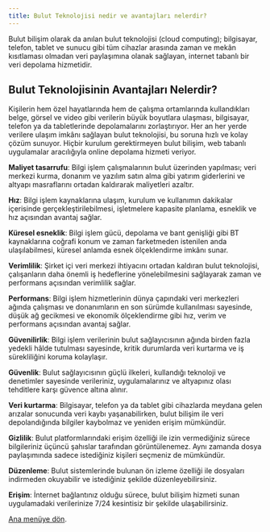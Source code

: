 ```yaml
---
title: Bulut Teknolojisi nedir ve avantajları nelerdir?
---
```

Bulut bilişim olarak da anılan bulut teknolojisi (cloud computing); bilgisayar, telefon, tablet ve sunucu gibi tüm cihazlar arasında zaman ve mekân kısıtlaması olmadan veri paylaşımına olanak sağlayan, internet tabanlı bir veri depolama hizmetidir.

<h2>Bulut Teknolojisinin Avantajları Nelerdir?</h2>

Kişilerin hem özel hayatlarında hem de çalışma ortamlarında kullandıkları belge, görsel ve video gibi verilerin büyük boyutlara ulaşması, bilgisayar, telefon ya da tabletlerinde depolamalarını zorlaştırıyor. Her an her yerde verilere ulaşım imkânı sağlayan bulut teknolojisi, bu soruna hızlı ve kolay çözüm sunuyor. Hiçbir kurulum gerektirmeyen bulut bilişim, web tabanlı uygulamalar aracılığıyla online depolama hizmeti veriyor.

**Maliyet tasarrufu**: Bilgi işlem çalışmalarının bulut üzerinden yapılması; veri merkezi kurma, donanım ve yazılım satın alma gibi yatırım giderlerini ve altyapı masraflarını ortadan kaldırarak maliyetleri azaltır.

**Hız**: Bilgi işlem kaynaklarına ulaşım, kurulum ve kullanımın dakikalar içerisinde gerçekleştirilebilmesi, işletmelere kapasite planlama, esneklik ve hız açısından avantaj sağlar.

**Küresel esneklik**: Bilgi işlem gücü, depolama ve bant genişliği gibi BT kaynaklarına coğrafi konum ve zaman farketmeden istenilen anda ulaşılabilmesi, küresel anlamda esnek ölçeklendirme imkânı sunar.

**Verimlilik**: Şirket içi veri merkezi ihtiyacını ortadan kaldıran bulut teknolojisi, çalışanların daha önemli iş hedeflerine yönelebilmesini sağlayarak zaman ve performans açısından verimlilik sağlar.

**Performans**: Bilgi işlem hizmetlerinin dünya çapındaki veri merkezleri ağında çalışması ve donanımların en son sürümde kullanılması sayesinde, düşük ağ gecikmesi ve ekonomik ölçeklendirme gibi hız, verim ve performans açısından avantaj sağlar.

**Güvenilirlik**: Bilgi işlem verilerinin bulut sağlayıcısının ağında birden fazla yedekli hâlde tutulması sayesinde, kritik durumlarda veri kurtarma ve iş sürekliliğini koruma kolaylaşır.

**Güvenlik**: Bulut sağlayıcısının güçlü ilkeleri, kullandığı teknoloji ve denetimler sayesinde verileriniz, uygulamalarınız ve altyapınız olası tehditlere karşı güvence altına alınır.

**Veri kurtarma**: Bilgisayar, telefon ya da tablet gibi cihazlarda meydana gelen arızalar sonucunda veri kaybı yaşanabilirken, bulut bilişim ile veri depolandığında bilgiler kaybolmaz ve yeniden erişim mümkündür.

**Gizlilik**: Bulut platformlarındaki erişim özelliği ile izin vermediğiniz sürece bilgileriniz üçüncü şahıslar tarafından görüntülenemez. Aynı zamanda dosya paylaşımında sadece istediğiniz kişileri seçmeniz de mümkündür.

__Düzenleme__: Bulut sistemlerinde bulunan ön izleme özelliği ile dosyaları indirmeden okuyabilir ve istediğiniz şekilde düzenleyebilirsiniz.

<strong>Erişim</strong>: İnternet bağlantınız olduğu sürece, bulut bilişim hizmeti sunan uygulamadaki verilerinize 7/24 kesintisiz bir şekilde ulaşabilirsiniz.

[Ana menüye dön](/).

